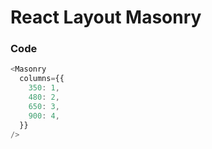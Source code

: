 

<Meta title="Responsive Layout" />

# React Layout Masonry

<ResponsiveLayout />

### Code

```js
<Masonry
  columns={{
    350: 1,
    480: 2,
    650: 3,
    900: 4,
  }}
/>
```
